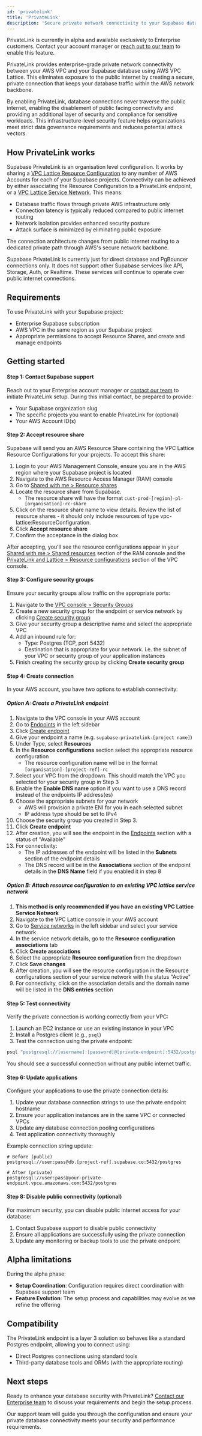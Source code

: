```yaml
---
id: 'privatelink'
title: 'PrivateLink'
description: 'Secure private network connectivity to your Supabase database using AWS VPC Lattice.'
---
```


<Admonition type="note">

PrivateLink is currently in alpha and available exclusively to Enterprise customers. Contact your account manager or [reach out to our team](https://supabase.com/contact/enterprise) to enable this feature.

</Admonition>

PrivateLink provides enterprise-grade private network connectivity between your AWS VPC and your Supabase database using AWS VPC Lattice. This eliminates exposure to the public internet by creating a secure, private connection that keeps your database traffic within the AWS network backbone.

By enabling PrivateLink, database connections never traverse the public internet, enabling the disablement of public facing connectivity and providing an additional layer of security and compliance for sensitive workloads. This infrastructure-level security feature helps organizations meet strict data governance requirements and reduces potential attack vectors.

## How PrivateLink works

Supabase PrivateLink is an organisation level configuration. It works by sharing a [VPC Lattice Resource Configuration](https://docs.aws.amazon.com/vpc-lattice/latest/ug/resource-configuration.html) to any number of AWS Accounts for each of your Supabase projects. Connectivity can be achieved by either associating the Resource Configuration to a PrivateLink endpoint, or a [VPC Lattice Service Network](https://docs.aws.amazon.com/vpc-lattice/latest/ug/service-networks.html). This means:

- Database traffic flows through private AWS infrastructure only
- Connection latency is typically reduced compared to public internet routing
- Network isolation provides enhanced security posture
- Attack surface is minimized by eliminating public exposure

The connection architecture changes from public internet routing to a dedicated private path through AWS's secure network backbone.

Supabase PrivateLink is currently just for direct database and PgBouncer connections only. It does not support other Supabase services like API, Storage, Auth, or Realtime. These services will continue to operate over public internet connections.

## Requirements

To use PrivateLink with your Supabase project:

- Enterprise Supabase subscription
- AWS VPC in the same region as your Supabase project
- Appropriate permissions to accept Resource Shares, and create and manage endpoints

## Getting started

#### Step 1: Contact Supabase support

Reach out to your Enterprise account manager or [contact our team](https://supabase.com/contact/enterprise) to initiate PrivateLink setup. During this initial contact, be prepared to provide:

- Your Supabase organization slug
- The specific projects you want to enable PrivateLink for (optional)
- Your AWS Account ID(s)

#### Step 2: Accept resource share

Supabase will send you an AWS Resource Share containing the VPC Lattice Resource Configurations for your projects. To accept this share:

1. Login to your AWS Management Console, ensure you are in the AWS region where your Supabase project is located
2. Navigate to the AWS Resource Access Manager (RAM) console
3. Go to [Shared with me > Resource shares](https://console.aws.amazon.com/ram/home#SharedResourceShares)
4. Locate the resource share from Supabase.
   - The resource share will have the format `cust-prod-[region]-pl-[organisation]-rc-share`
5. Click on the resource share name to view details. Review the list of resource shares - it should only include resources of type vpc-lattice:ResourceConfiguration.
6. Click **Accept resource share**
7. Confirm the acceptance in the dialog box

After accepting, you'll see the resource configurations appear in your [Shared with me > Shared resources](https://console.aws.amazon.com/ram/home#SharedResources) section of the RAM console and the [PrivateLink and Lattice > Resource configurations](https://console.aws.amazon.com/vpcconsole/home#ResourceConfigs) section of the VPC console.

#### Step 3: Configure security groups

Ensure your security groups allow traffic on the appropriate ports:

1. Navigate to the [VPC console > Security Groups](https://console.aws.amazon.com/vpcconsole/home#SecurityGroups:)
2. Create a new security group for the endpoint or service network by clicking [Create security group](https://console.aws.amazon.com/vpcconsole/home#CreateSecurityGroup:)
3. Give your security group a descriptive name and select the appropriate VPC
4. Add an inbound rule for:
   - Type: Postgres (TCP, port 5432)
   - Destination that is appropriate for your network. i.e. the subnet of your VPC or security group of your application instances
5. Finish creating the security group by clicking **Create security group**

#### Step 4: Create connection

In your AWS account, you have two options to establish connectivity:

##### Option A: Create a PrivateLink endpoint

1. Navigate to the VPC console in your AWS account
2. Go to [Endpoints](https://console.aws.amazon.com/vpcconsole/home#Endpoints:) in the left sidebar
3. Click [Create endpoint](https://console.aws.amazon.com/vpcconsole/home#CreateVpcEndpoint:)
4. Give your endpoint a name (e.g. `supabase-privatelink-[project name]`)
5. Under Type, select **Resources**
6. In the **Resource configurations** section select the appropriate resource configuration
   - The resource configuration name will be in the format `[organisation]-[project-ref]-rc`
7. Select your VPC from the dropdown. This should match the VPC you selected for your security group in Step 3
8. Enable the **Enable DNS name** option if you want to use a DNS record instead of the endpoints IP address(es)
9. Choose the appropriate subnets for your network
   - AWS will provision a private ENI for you in each selected subnet
   - IP address type should be set to IPv4
10. Choose the security group you created in Step 3.
11. Click **Create endpoint**
12. After creation, you will see the endpoint in the [Endpoints](https://console.aws.amazon.com/vpcconsole/home#Endpoints:) section with a status of "Available"
13. For connectivity:
    - The IP addresses of the endpoint will be listed in the **Subnets** section of the endpoint details
    - The DNS record will be in the **Associations** section of the endpoint details in the **DNS Name** field if you enabled it in step 8

##### Option B: Attach resource configuration to an existing VPC lattice service network

1. **This method is only recommended if you have an existing VPC Lattice Service Network**
2. Navigate to the VPC Lattice console in your AWS account
3. Go to [Service networks](https://console.aws.amazon.com/vpcconsole/home#ServiceNetworks) in the left sidebar and select your service network
4. In the service network details, go to the **Resource configuration associations** tab
5. Click **Create associations**
6. Select the appropriate **Resource configuration** from the dropdown
7. Click **Save changes**
8. After creation, you will see the resource configuration in the Resource configurations section of your service network with the status "Active"
9. For connectivity, click on the association details and the domain name will be listed in the **DNS entries** section

#### Step 5: Test connectivity

Verify the private connection is working correctly from your VPC:

1. Launch an EC2 instance or use an existing instance in your VPC
2. Install a Postgres client (e.g., `psql`)
3. Test the connection using the private endpoint:

```bash
psql "postgresql://[username]:[password]@[private-endpoint]:5432/postgres"
```

You should see a successful connection without any public internet traffic.

#### Step 6: Update applications

Configure your applications to use the private connection details:

1. Update your database connection strings to use the private endpoint hostname
2. Ensure your application instances are in the same VPC or connected VPCs
3. Update any database connection pooling configurations
4. Test application connectivity thoroughly

Example connection string update:

```
# Before (public)
postgresql://user:pass@db.[project-ref].supabase.co:5432/postgres

# After (private)
postgresql://user:pass@your-private-endpoint.vpce.amazonaws.com:5432/postgres
```

#### Step 8: Disable public connectivity (optional)

For maximum security, you can disable public internet access for your database:

1. Contact Supabase support to disable public connectivity
2. Ensure all applications are successfully using the private connection
3. Update any monitoring or backup tools to use the private endpoint

## Alpha limitations

During the alpha phase:

- **Setup Coordination**: Configuration requires direct coordination with Supabase support team
- **Feature Evolution**: The setup process and capabilities may evolve as we refine the offering

## Compatibility

The PrivateLink endpoint is a layer 3 solution so behaves like a standard Postgres endpoint, allowing you to connect using:

- Direct Postgres connections using standard tools
- Third-party database tools and ORMs (with the appropriate routing)

## Next steps

Ready to enhance your database security with PrivateLink? [Contact our Enterprise team](https://supabase.com/contact/enterprise) to discuss your requirements and begin the setup process.

Our support team will guide you through the configuration and ensure your private database connectivity meets your security and performance requirements.
